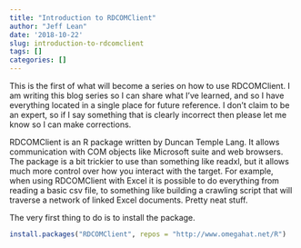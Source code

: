 ```yaml
---
title: "Introduction to RDCOMClient"
author: "Jeff Lean"
date: '2018-10-22'
slug: introduction-to-rdcomclient
tags: []
categories: []
---
```


This is the first of what will become a series on how to use RDCOMClient. I am writing this blog series so I can share what I've learned, and so I have everything located in a single place for future reference. I don't claim to be an expert, so if I say something that is clearly incorrect then please let me know so I can make corrections.

RDCOMClient is an R package written by Duncan Temple Lang. It allows communication with COM objects like Microsoft suite and web browsers. The package is a bit trickier to use than something like readxl, but it allows much more control over how you interact with the target. For example, when using RDCOMClient with Excel it is possible to do everything from reading a basic csv file, to something like building a crawling script that will traverse a network of linked Excel documents. Pretty neat stuff.

The very first thing to do is to install the package.

```r
install.packages("RDCOMClient", repos = "http://www.omegahat.net/R")
```